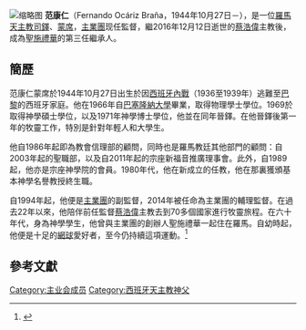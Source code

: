 {{multiple issues|
{{citation style|time=2017-01-26T00:14:45+00:00}}
{{refimprove|time=2017-01-26T00:14:45+00:00}}
}}
[[File:Mons._Ocariz.jpg|缩略图]]
'''范康仁'''（Fernando Ocáriz Braña，1944年10月27日－），是一位[[羅馬天主教|羅馬天主教]][[司鐸|司鐸]]、[[蒙席|蒙席]]，[[主业会|主業團]]现任監督，繼2016年12月12日逝世的[[蔡浩偉|蔡浩偉]]主教後，成為聖[[施禮華|施禮華]]的第三任繼承人。

==簡歷==

范康仁蒙席於1944年10月27日出生於因[[西班牙內戰|西班牙內戰]]（1936至1939年）逃難至[[巴黎|巴黎]]的西班牙家庭。他在1966年自[[巴塞隆納大學|巴塞隆納大學]]畢業，取得物理學士學位。1969於{{link-en|宗座拉特朗大學|Pontifical Lateran University}}取得神學碩士學位，以及1971年{{link-en|納瓦拉大學|University of Navarre}}神學博士學位，他並在同年晉鐸。在他晉鐸後第一年的牧靈工作，特別是針對年輕人和大學生。

他自1986年起即為教會信理部的顧問，同時也是羅馬教廷其他部門的顧問：自2003年起的聖職部，以及自2011年起的宗座新福音推廣理事會。此外，自1989起，他亦是宗座神學院的會員。1980年代，他在新成立的{{link-en|宗座聖十字大學|Pontifical University of the Holy Cross}}任教，他在那裏獲頒基本神學名譽教授終生職。

自1994年起，他便是[[主業團|主業團]]的副監督，2014年被任命為主業團的輔理監督。在過去22年以來，他陪伴前任監督[[蔡浩偉|蔡浩偉]]主教去到70多個國家進行牧靈旅程。在六十年代，身為神學學生，他曾與主業團的創辦人聖施禮華一起住在羅馬。自幼時起，他便是十足的[[網球|網球]]愛好者，至今仍持續這項運動。<ref>{{cite web|url=http://opusdei.org/zh/article/jiao-zong-ren-ming-fan-kang-ren-meng-xi-msgr-fernando-ocariz-brana-wei-zhu-ye-tuan-jian-du/|title=教宗任命范康仁蒙席 (Msgr. Fernando Ocáriz Braña) 為主業團監督|publisher=}}</ref>

==參考文獻==
{{reflist}}

[[Category:主业会成员|Category:主业会成员]]
[[Category:西班牙天主教神父|Category:西班牙天主教神父]]